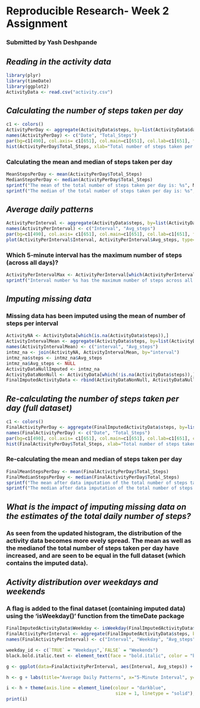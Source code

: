 Reproducible Research- Week 2 Assignment
===========================================
### Submitted by Yash Deshpande

## *Reading in the activity data*

```r
library(plyr)
library(timeDate)
library(ggplot2)
ActivityData <- read.csv("activity.csv")
```

## *Calculating the number of steps taken per day*
```r
c1 <- colors()
ActivityPerDay <- aggregate(ActivityData$steps, by=list(ActivityData$date), FUN=sum, na.rm=TRUE)
names(ActivityPerDay) <- c("Date", "Total_Steps")
par(bg=c1[490], col.axis= c1[651], col.main=c1[651], col.lab=c1[651], fg=c1[651], lwd=3)
hist(ActivityPerDay$Total_Steps, xlab="Total number of steps taken per day", ylab="Frequency", main="Histogram- Total Number of Steps Taken per Day")
```

### Calculating the mean and median of steps taken per day
```r
MeanStepsPerDay <- mean(ActivityPerDay$Total_Steps)
MedianStepsPerDay <- median(ActivityPerDay$Total_Steps)
sprintf("The mean of the total number of steps taken per day is: %s", MeanStepsPerDay)
sprintf("The median of the total number of steps taken per day is: %s", MedianStepsPerDay)
```

## *Average daily patterns*
```r
ActivityPerInterval <- aggregate(ActivityData$steps, by=list(ActivityData$interval), FUN=mean, na.rm=TRUE)
names(ActivityPerInterval) <- c("Interval", "Avg_steps")
par(bg=c1[490], col.axis= c1[651], col.main=c1[651], col.lab=c1[651], fg=c1[651], lwd=3)
plot(ActivityPerInterval$Interval, ActivityPerInterval$Avg_steps, type='l', xlab="5-Minute Interval", ylab="Average number of steps per interval", main="Average Daily Patterns")
```

### Which 5-minute interval has the maximum number of steps (across all days)?
```r
ActivityPerIntervalMax <- ActivityPerInterval[which(ActivityPerInterval$Avg_steps==max(ActivityPerInterval$Avg_steps)),]
sprintf("Interval number %s has the maximum number of steps across all days.", ActivityPerIntervalMax$Interval)
```

## *Imputing missing data*

### Missing data has been imputed using the mean of number of steps per interval
```r
ActivityNA <- ActivityData[which(is.na(ActivityData$steps)),]
ActivityIntervalMean <- aggregate(ActivityData$steps, by=list(ActivityData$interval), FUN=mean, na.rm=TRUE)
names(ActivityIntervalMean) <- c("interval", "Avg_steps")
intmz_na <- join(ActivityNA, ActivityIntervalMean, by="interval")
intmz_na$steps <- intmz_na$Avg_steps
intmz_na$Avg_steps <- NULL
ActivityDataNullImputed <- intmz_na
ActivityDataNonNull <- ActivityData[which(!is.na(ActivityData$steps)),]
FinalImputedActivityData <- rbind(ActivityDataNonNull, ActivityDataNullImputed)
```

## *Re-calculating the number of steps taken per day (full dataset)*
```r
c1 <- colors()
FinalActivityPerDay <- aggregate(FinalImputedActivityData$steps, by=list(FinalImputedActivityData$date), FUN=sum, na.rm=TRUE)
names(FinalActivityPerDay) <- c("Date", "Total_Steps")
par(bg=c1[490], col.axis= c1[651], col.main=c1[651], col.lab=c1[651], col.sub=c1[651], fg=c1[651], lwd=3, cex.sub=0.8)
hist(FinalActivityPerDay$Total_Steps, xlab="Total number of steps taken per day", ylab="Frequency", main="Histogram- Total Number of Steps Taken per Day", sub="(Data Includes Imputed Information)")
```

### Re-calculating the mean and median of steps taken per day
```r
FinalMeanStepsPerDay <- mean(FinalActivityPerDay$Total_Steps)
FinalMedianStepsPerDay <- median(FinalActivityPerDay$Total_Steps)
sprintf("The mean after data imputation of the total number of steps taken per day is: %s", FinalMeanStepsPerDay)
sprintf("The median after data imputation of the total number of steps taken per day is: %s", FinalMedianStepsPerDay)
```

## *What is the impact of imputing missing data on the estimates of the total daily number of steps?*

### As seen from the updated histogram, the distribution of the activity data becomes more evely spread. The mean as well as the medianof the total number of steps taken per day have increased, and are seen to be equal in the full dataset (which contains the imputed data).

## *Activity distribution over weekdays and weekends*

### A flag is added to the final dataset (containing imputed data) using the 'isWeekday()' function from the timeDate package

```r
FinalImputedActivityData$Weekday <- isWeekday(FinalImputedActivityData$date)
FinalActivityPerInterval <- aggregate(FinalImputedActivityData$steps, by=list(FinalImputedActivityData$interval, FinalImputedActivityData$Weekday), FUN=mean)
names(FinalActivityPerInterval) <- c("Interval", "Weekday", "Avg_steps")

weekday_id <- c(`TRUE` = "Weekdays",`FALSE` = "Weekends")
black.bold.italic.text <- element_text(face = "bold.italic", color = "black")

g <- ggplot(data=FinalActivityPerInterval, aes(Interval, Avg_steps)) + geom_line(size=1.2, col=c1[651]) + facet_grid(Weekday~., labeller=as_labeller(weekday_id))

h <- g + labs(title="Average Daily Patterns", x="5-Minute Interval", y="Average number of steps per interval")

i <- h + theme(axis.line = element_line(colour = "darkblue", 
                                         size = 1, linetype = "solid"), panel.background = element_rect(c1[490]),  axis.title=black.bold.italic.text, title=black.bold.italic.text, plot.title = element_text(hjust = 0.5))
print(i)
```
